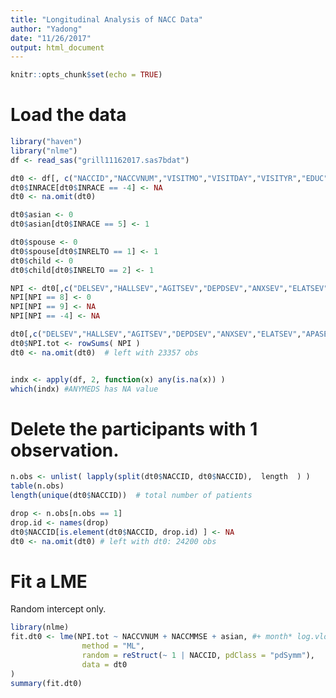 ```yaml
---
title: "Longitudinal Analysis of NACC Data"
author: "Yadong"
date: "11/26/2017"
output: html_document
---
```


```r
knitr::opts_chunk$set(echo = TRUE)
```

# Load the data

```r
library("haven")
library("nlme")
df <- read_sas("grill11162017.sas7bdat")

dt0 <- df[, c("NACCID","NACCVNUM","VISITMO","VISITDAY","VISITYR","EDUC","SEX","RACE","INSEX","INRELTO","INRACE","INEDUC","INLIVWTH","INVISITS","ANYMEDS","NACCMMSE", "DELSEV","HALLSEV","AGITSEV","DEPDSEV","ANXSEV","ELATSEV","APASEV","DISNSEV","IRRSEV","MOTSEV","NITESEV","APPSEV" )]
dt0$INRACE[dt0$INRACE == -4] <- NA
dt0 <- na.omit(dt0)

dt0$asian <- 0
dt0$asian[dt0$INRACE == 5] <- 1

dt0$spouse <- 0
dt0$spouse[dt0$INRELTO == 1] <- 1
dt0$child <- 0
dt0$child[dt0$INRELTO == 2] <- 1

NPI <- dt0[,c("DELSEV","HALLSEV","AGITSEV","DEPDSEV","ANXSEV","ELATSEV","APASEV","DISNSEV","IRRSEV","MOTSEV","NITESEV","APPSEV" )]
NPI[NPI == 8] <- 0
NPI[NPI == 9] <- NA
NPI[NPI == -4] <- NA

dt0[,c("DELSEV","HALLSEV","AGITSEV","DEPDSEV","ANXSEV","ELATSEV","APASEV","DISNSEV","IRRSEV","MOTSEV","NITESEV","APPSEV" )] <- NPI
dt0$NPI.tot <- rowSums( NPI )
dt0 <- na.omit(dt0)  # left with 23357 obs


indx <- apply(df, 2, function(x) any(is.na(x)) )
which(indx) #ANYMEDS has NA value

```

# Delete the participants with 1 observation. 
```r
n.obs <- unlist( lapply(split(dt0$NACCID, dt0$NACCID),  length  ) )
table(n.obs)
length(unique(dt0$NACCID))  # total number of patients

drop <- n.obs[n.obs == 1]
drop.id <- names(drop)
dt0$NACCID[is.element(dt0$NACCID, drop.id) ] <- NA
dt0 <- na.omit(dt0) # left with dt0: 24200 obs
```


# Fit a LME
Random intercept only. 

```r
library(nlme)
fit.dt0 <- lme(NPI.tot ~ NACCVNUM + NACCMMSE + asian, #+ month* log.vload0,
                method = "ML",
                random = reStruct(~ 1 | NACCID, pdClass = "pdSymm"),
                data = dt0
)
summary(fit.dt0)
```









